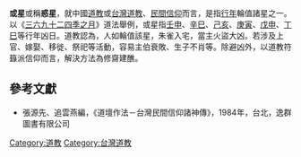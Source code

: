 '''或星'''或稱'''惑星'''，就中國[[道教|道教]]或[[台灣道教|台灣道教]]、[[台灣民間信仰|民間信仰]]而言，是指[[行年|行年]]輪值諸星之一。以《[[三六九十二四季之月|三六九十二四季之月]]》道法舉例，或星指[[壬申|壬申]]、[[辛巳|辛巳]]、[[己亥|己亥]]、[[庚寅|庚寅]]、[[戊申|戊申]]、[[丁巳|丁巳]]等行年凶日。道教認為，人如輪值該星，朱雀入宅，當主火盜大凶。若涉及上官、嫁娶、移徙、祭祀等活動，容易主伯衰敗、生子不肖等。除避凶外，以道教符籙派信仰而言，解決方法為修齋建醮。

==參考文獻==
*張源先、追雲燕編，《道壇作法－台灣民間信仰諸神傳》，1984年，台北，逸群圖書有限公司

[[Category:道教|Category:道教]]
[[Category:台灣道教|Category:台灣道教]]